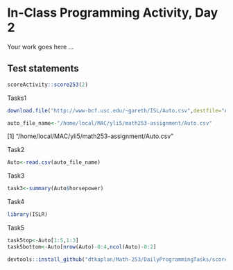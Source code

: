 # In-Class Programming Activity, Day 2

Your work goes here ...



## Test statements

```r
scoreActivity::score253(2)
```



Tasks1

```r
download.file("http://www-bcf.usc.edu/~gareth/ISL/Auto.csv",destfile="Auto.csv")
```

```r
auto_file_name<-"/home/local/MAC/yli5/math253-assignment/Auto.csv"
```
[1] "/home/local/MAC/yli5/math253-assignment/Auto.csv"


Task2
```r
Auto<-read.csv(auto_file_name)
```

Task3

```r
task3<-summary(Auto$horsepower)
```

Task4
```r
library(ISLR)
```

Task5
```r
task5top<-Auto[1:5,1:3]
task5bottom<-Auto[nrow(Auto)-0:4,ncol(Auto)-0:2]
```

```r
devtools::install_github("dtkaplan/Math-253/DailyProgrammingTasks/scoreActivity")
```


